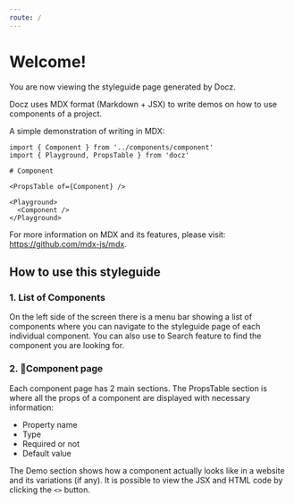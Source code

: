 ```yaml
---
route: /
---
```


# Welcome!

You are now viewing the styleguide page generated by Docz.

Docz uses MDX format (Markdown + JSX) to write demos on how to use components of a project.

A simple demonstration of writing in MDX:

```
import { Component } from '../components/component'
import { Playground, PropsTable } from 'docz'

# Component

<PropsTable of={Component} />

<Playground>
  <Component />
</Playground>
```

For more information on MDX and its features, please visit: https://github.com/mdx-js/mdx.

## How to use this styleguide

### 1. List of Components

On the left side of the screen there is a menu bar showing a list of components where you
can navigate to the styleguide page of each individual component. You can also use to
Search feature to find the component you are looking for.

### 2. Component page

Each component page has 2 main sections. The PropsTable section is where all the props of a
component are displayed with necessary information:
- Property name
- Type
- Required or not
- Default value

The Demo section shows how a component actually looks like in a website and its variations
(if any). It is possible to view the JSX and HTML code by clicking the `<>` button.

